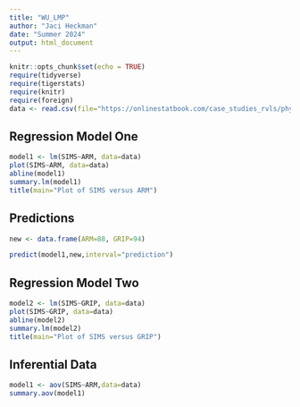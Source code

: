 ```yaml
---
title: "WU_LMP"
author: "Jaci Heckman"
date: "Summer 2024"
output: html_document
---
```


```r
knitr::opts_chunk$set(echo = TRUE)
require(tidyverse)
require(tigerstats)
require(knitr)
require(foreign)
data <- read.csv(file="https://onlinestatbook.com/case_studies_rvls/physical_strength/data.txt",sep="",header=TRUE)
```

## Regression Model One

```r
model1 <- lm(SIMS~ARM, data=data)
plot(SIMS~ARM, data=data)
abline(model1)
summary.lm(model1)
title(main="Plot of SIMS versus ARM")
```


## Predictions

```r
new <- data.frame(ARM=88, GRIP=94)
```

```r
predict(model1,new,interval="prediction")
```
  
## Regression Model Two

```r
model2 <- lm(SIMS~GRIP, data=data)
plot(SIMS~GRIP, data=data)
abline(model2)
summary.lm(model2)
title(main="Plot of SIMS versus GRIP")
```




## Inferential Data

```r
model1 <- aov(SIMS~ARM,data=data)
summary.aov(model1)
```



